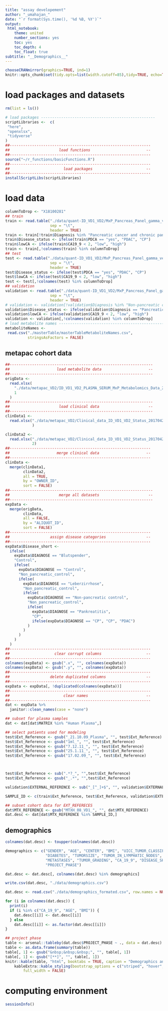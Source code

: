 ```yaml
---
title: "assay developement"
author: "_umahajan_"
date: "`r format(Sys.time(), '%d %B, %Y')`"
output:
 html_notebook:
    theme: united
    number_sections: yes
    toc: yes
    toc_depth: 4
    toc_float: true
subtitle: "__Demographics__"
---
```


```r
chooseCRANmirror(graphics=TRUE, ind=1)
knitr::opts_chunk$set(tidy.opts=list(width.cutoff=85),tidy=TRUE, echo=TRUE, warning=FALSE, message=FALSE)
```

# load packages and datasets

```r
rm(list = ls())

# load packages ---------------------------------------------------
scriptLibraries <-  c(
 "here",
 "openxlsx",
 "tidyverse"
)
##---------------------------------------------------------------
##                      load functions                         --
##---------------------------------------------------------------
source("~/r_functions/basicFunctions.R")
##---------------------------------------------------------------
##                        load packages                        --
##---------------------------------------------------------------
installScriptLibs(scriptLibraries)
```

# load data

```r
columnToDrop <- "X18100281"
## train
train <- read.table("./data/quant-ID_VD1_VD2/MxP_Pancreas_Panel_gamma_version_id_data.txt", 
                    sep = "\t",
                    header = TRUE)
train <- train[!train$Diagnosis %in% "Pancreatic cancer and chronic pancreatitis",]
train$Disease_status <- ifelse(train$PDCA == "yes", "PDAC", "CP")
train$lowCA <- ifelse(train$CA19_9 < 2, "low", "high")
train <- train[,!colnames(train) %in% columnToDrop]
## test
test <- read.table("./data/quant-ID_VD1_VD2/MxP_Pancreas_Panel_gamma_version_vd1_data.txt", 
                    sep = "\t",
                    header = TRUE)
test$Disease_status <- ifelse(test$PDCA == "yes", "PDAC", "CP")
test$lowCA <- ifelse(test$CA19_9 < 2, "low", "high")
test <- test[,!colnames(test) %in% columnToDrop]
## validation
validation <- read.table("./data/quant-ID_VD1_VD2/MxP_Pancreas_Panel_gamma_version_vd2_data.tsv", 
                    sep = "\t",
                    header = TRUE)
# validation <- validation[!validation$Diagnosis %in% "Non-pancreatic control",]
validation$Disease_status <- ifelse(validation$Diagnosis == "Pancreatic cancer", "PDAC", "CP")
validation$lowCA <- ifelse(validation$CA19_9 < 2, "low", "high")
validation <- validation[,!colnames(validation) %in% columnToDrop]
# load metabolite names ---------------------------------------------------
metaboliteNames <- 
 read.csv("./masterTable/masterTableMetaboliteNames.csv",
          stringsAsFactors = FALSE)
```

## metapac cohort data
```r
##----------------------------------------------------------------
##                     load metabolite data                     --
##----------------------------------------------------------------
origData <-
  read.xlsx(
    "./data/metapac_VD2/ID_VD1_VD2_PLASMA_SERUM_MxP_Metabolomics_Data_2019-08-14_MetaboliteData_MTXH.xlsx",
    1
  )
##----------------------------------------------------------------
##                      load clinical data                      --
##----------------------------------------------------------------
clinData1 <-
  read.xlsx("./data/metapac_VD2/Clinical_data_ID_VD1_VD2_Status_20170427.xlsx", 
            )

clinData2 <-
  read.xlsx("./data/metapac_VD2/Clinical_data_ID_VD1_VD2_Status_20170427.xlsx", 
            2)
##---------------------------------------------------------------
##                     merge clinical data                     --
##---------------------------------------------------------------
clinData <-
  merge(clinData1,
        clinData2,
        all = TRUE,
        by = "OWNER_ID",
        sort = FALSE)
##----------------------------------------------------------------
##                      merge all datasets                      --
##----------------------------------------------------------------
expData <-
  merge(origData,
        clinData,
        all = FALSE,
        by = "ALIQUOT_ID",
        sort = FALSE)
##---------------------------------------------------------------
##                  assign disease categories                  --
##---------------------------------------------------------------
expData$Disease_short <-
  ifelse(
    expData$DIAGNOSE == "Blutspender",
    "Control",
    ifelse(
      expData$DIAGNOSE == "Control",
      "Non_pancreatic_control",
      ifelse(
        expData$DIAGNOSE == "Leberzirrhose",
        "Non_pancreatic_control",
        ifelse(
          expData$DIAGNOSE == "Non-pancreatic control",
          "Non_pancreatic_control",
          ifelse(
            expData$DIAGNOSE == "Pankreatitis",
            "CP",
            ifelse(expData$DIAGNOSE == "CP", "CP", "PDAC")
          )
        )
      )
    )
  )
##---------------------------------------------------------------
##                    clear corrupt columns                    --
##---------------------------------------------------------------
colnames(expData) <- gsub(".x", "", colnames(expData))
colnames(expData) <- gsub(".y", "", colnames(expData))
##---------------------------------------------------------------
##                  delete duplicated columns                  --
##---------------------------------------------------------------
expData <- expData[, !duplicated(colnames(expData))]
##---------------------------------------------------------------
##                        clear names                          --
##---------------------------------------------------------------
dat <- expData %>%
  janitor::clean_names(case = "none")

## subset for plasma samples
dat <- dat[dat$MATRIX %in% "Human Plasma",]

## select patients used for modeling
test$Ext_Reference <- gsub("_21.10.09_Plasma", "", test$Ext_Reference)
test$Ext_Reference <- gsub("1ml_", "", test$Ext_Reference)
test$Ext_Reference <- gsub("7.12.11_", "", test$Ext_Reference)
test$Ext_Reference <- gsub("25.1.11_", "", test$Ext_Reference)
test$Ext_Reference <- gsub("17.02.09_", "", test$Ext_Reference)



test$Ext_Reference <- sub(".*?_", "",test$Ext_Reference)
test$Ext_Reference <- gsub("_.*", "",test$Ext_Reference)

validation$EXTERNAL_REFERENCE <- sub("_[^_]+$", "", validation$EXTERNAL_REFERENCE)

SAMPLE_ID <- c(train$Ext_Reference, test$Ext_Reference, validation$EXTERNAL_REFERENCE)

## subset cohort data for EXT_REFERECES
dat$MTX_REFERENCE <- gsub("MTXH_08_VD1_", "", dat$MTX_REFERENCE)
dat.desc <- dat[dat$MTX_REFERENCE %in% SAMPLE_ID,]
```

## demographics
```r
colnames(dat.desc) <- toupper(colnames(dat.desc))

demographics <- c("GENDER", "AGE", "CENTER", "BMI", "UICC_TUMOR_CLASSIFICATION",
                  "DIABETES", "TUMORSIZE", "TUMOR_IN_LYMPHATIC_NODES",
                  "METASTASES", "TUMOR_GRADING", "CA_19_9", "DISEASE_SHORT",
                  "PROJECT_PHASE")

dat.desc <- dat.desc[, colnames(dat.desc) %in% demographics]

write.csv(dat.desc, "./data/demographics.csv")

dat.desc <- read.csv("./data/demographics_formated.csv", row.names = NULL)

for (i in colnames(dat.desc)) {
  print(i)
  if (i %in% c("CA_19_9", "AGE", "BMI")) {
    dat.desc[[i]] <- dat.desc[[i]]
  } else
    dat.desc[[i]] <- as.factor(dat.desc[[i]])
}

## project phase
table <- arsenal::tableby(dat.desc$PROJECT_PHASE ~ ., data = dat.desc)
table <- as.data.frame(summary(table))
table[, 1] <- gsub("&nbsp;&nbsp;&nbsp;", "", table[, 1])
table[, 1] <- gsub("[**]", "", table[, 1])
knitr::kable(table, "html", booktabs = TRUE, caption = "Demographics and Distribution according to Phases") %>% 
    kableExtra::kable_styling(bootstrap_options = c("striped", "hover", "condensed", "responsive"), 
        full_width = FALSE)
```

# computing environment

```r
sessionInfo()
```